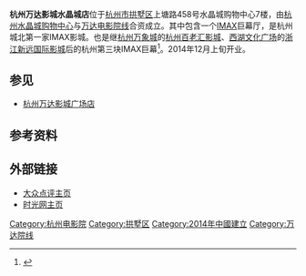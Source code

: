 '''杭州万达影城水晶城店'''位于[[杭州市|杭州市]][[拱墅区|拱墅区]]上塘路458号水晶城购物中心7楼，由[[杭州水晶城购物中心|杭州水晶城购物中心]]与[[万达电影院线|万达电影院线]]合资成立。其中包含一个[[IMAX|IMAX]]巨幕厅，是杭州城北第一家IMAX影城。也是继[[杭州万象城|杭州万象城]]的[[杭州百老汇影城|杭州百老汇影城]]、[[西湖文化广场|西湖文化广场]]的[[浙江新远国际影城|浙江新远国际影城]]后的杭州第三块IMAX巨幕<ref >{{cite web |url=http://news.winshang.com/news-160508.html |language= |title=万达IMAX巨幕影院签约进驻杭州水晶城购物中心 |publisher=赢商网 |date=2013年4月19日 |accessdate= |archive-date=2014年12月16日 |archive-url=https://web.archive.org/web/20141216124341/http://news.winshang.com/news-160508.html |dead-url=no }}</ref>。2014年12月上旬开业。

== 参见 ==
*[[杭州万达影城广场店|杭州万达影城广场店]]

== 参考资料 ==
{{reflist}}

== 外部链接 ==
*[http://www.dianping.com/shop/17684228 大众点评主页] {{Wayback|url=http://www.dianping.com/shop/17684228 |date=20160310144030 }}
*[http://theater.mtime.com/China_Zhejiang_Province_Hangzhou_GongShuQu/6077/ 时光网主页] {{Wayback|url=http://theater.mtime.com/China_Zhejiang_Province_Hangzhou_GongShuQu/6077/ |date=20190629205203 }}

{{杭州电影院}}
{{DEFAULTSORT:}}
[[Category:杭州电影院|Category:杭州电影院]]
[[Category:拱墅区|Category:拱墅区]]
[[Category:2014年中國建立|Category:2014年中國建立]]
[[Category:万达院线|Category:万达院线]]